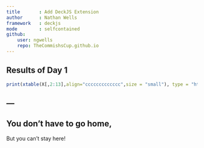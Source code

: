 ```yaml
---
title       : Add DeckJS Extension
author      : Nathan Wells
framework   : deckjs
mode        : selfcontained
github:
	user: ngwells
	repo: TheCommishsCup.github.io
---
```


## Results of Day 1
```r
print(xtable(X[,2:13],align="ccccccccccccc",size = "small"), type = "html")
```
---
---

## You don't have to go home,
But you can't stay here!


